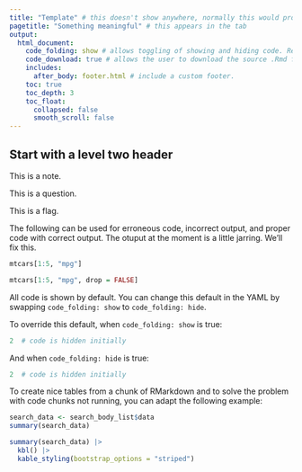 ```yaml
---
title: "Template" # this doesn't show anywhere, normally this would produce an H1 header at the top of the rendered page. This has been overriden in the css.
pagetitle: "Something meaningful" # this appears in the tab
output:
  html_document:
    code_folding: show # allows toggling of showing and hiding code. Remove if not using code.
    code_download: true # allows the user to download the source .Rmd file. Remove if not using code.
    includes:
      after_body: footer.html # include a custom footer.
    toc: true
    toc_depth: 3
    toc_float:
      collapsed: false
      smooth_scroll: false
---
```


## Start with a level two header

:::note
This is a note.
:::

:::question
This is a question.
:::

:::flag
This is a flag.
:::

The following can be used for erroneous code, incorrect output, and proper code with correct output. The otuput at the moment is a little jarring. We'll fix this.    

```r
mtcars[1:5, "mpg"]
```

```r
mtcars[1:5, "mpg", drop = FALSE]
```

All code is shown by default. You can change this default in the YAML by swapping `code_folding: show` to `code_folding: hide`.

To override this default, when `code_folding: show` is true:

```r
2  # code is hidden initially
```

And when `code_folding: hide` is true:

```r
2  # code is hidden initially
```


To create nice tables from a chunk of RMarkdown and to solve the problem with code chunks not running, you can adapt the following example:

```r
search_data <- search_body_list$data
summary(search_data)
```

```r
summary(search_data) |>
  kbl() |>
  kable_styling(bootstrap_options = "striped")
```


